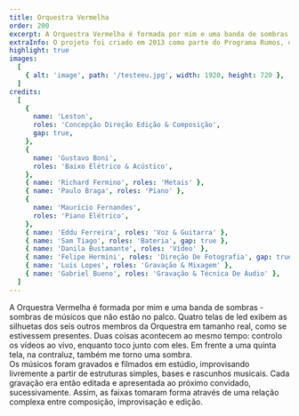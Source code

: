 ```yaml
---
title: Orquestra Vermelha
order: 200
excerpt: A Orquestra Vermelha é formada por mim e uma banda de sombras - sombras de outros músicos que não estão no palco.
extraInfo: O projeto foi criado em 2013 como parte do Programa Rumos, do Itaú Cultural. Ao longo dos anos, foi apresentado em diversos espaços culturais e festivais pelo Brasil. Em 2019 lancei  o álbum do projeto, disponível em todas as plataformas de streaming. <br /> <br />Fotos por x. 
highlight: true
images:
  [
    { alt: 'image', path: '/testeeu.jpg', width: 1920, height: 720 },
  ]
credits:
  [
    {
      name: 'Leston',
      roles: 'Concepção Direção Edição & Composição',
      gap: true,
    },
    {
      name: 'Gustavo Boni',
      roles: 'Baixo Elétrico & Acústico',
    },
    { name: 'Richard Fermino', roles: 'Metais' },
    { name: 'Paulo Braga', roles: 'Piano' },
    {
      name: 'Maurício Fernandes',
      roles: 'Piano Elétrico',
    },
    { name: 'Eddu Ferreira', roles: 'Voz & Guitarra' },
    { name: 'Sam Tiago', roles: 'Bateria', gap: true },
    { name: 'Danila Bustamante', roles: 'Vídeo' },
    { name: 'Felipe Hermini', roles: 'Direção De Fotografia', gap: true },
    { name: 'Luis Lopes', roles: 'Gravação & Mixagem' },
    { name: 'Gabriel Bueno', roles: 'Gravação & Técnica De Áudio' },
  ]
---
```

A Orquestra Vermelha é formada por mim e uma banda de sombras - sombras de músicos que não estão no palco. Quatro telas de led exibem as silhuetas dos seis outros membros da Orquestra em tamanho real, como se estivessem presentes. Duas coisas acontecem ao mesmo tempo: controlo os vídeos ao vivo, enquanto toco junto com eles. Em frente a uma quinta tela, na contraluz, também me torno uma sombra.
<br />
Os músicos foram gravados e filmados em estúdio, improvisando livremente  a partir de estruturas simples, bases e rascunhos musicais. Cada gravação era então editada e apresentada ao próximo convidado, sucessivamente. Assim, as faixas tomaram forma através de uma relação complexa entre composição, improvisação e edição.
